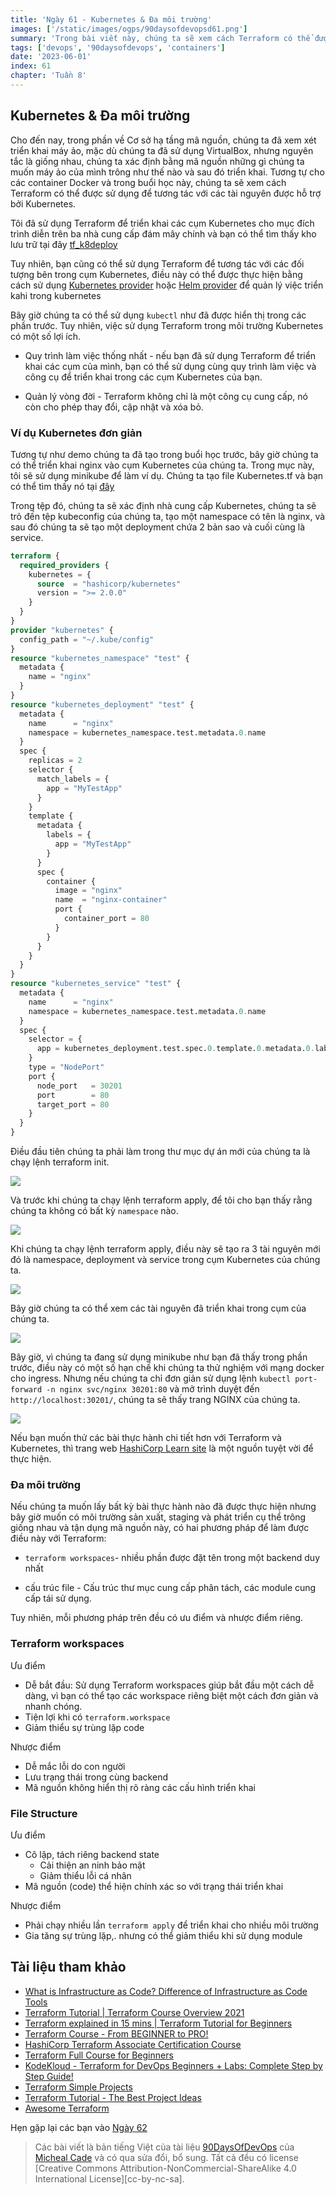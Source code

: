 ```yaml
---
title: 'Ngày 61 - Kubernetes & Đa môi trường'
images: ['/static/images/ogps/90daysofdevopsd61.png']
summary: 'Trong bài viết này, chúng ta sẽ xem cách Terraform có thể được sử dụng để tương tác với các tài nguyên được hỗ trợ bởi Kubernetes'
tags: ['devops', '90daysofdevops', 'containers']
date: '2023-06-01'
index: 61
chapter: 'Tuần 8'
---
```


<TOCInline toc={props.toc} asDisclosure />

## Kubernetes & Đa môi trường

Cho đến nay, trong phần về Cơ sở hạ tầng mã nguồn, chúng ta đã xem xét triển khai máy ảo, mặc dù chúng ta đã sử dụng VirtualBox, nhưng nguyên tắc là giống nhau, chúng ta xác định bằng mã nguồn những gì chúng ta muốn máy ảo của mình trông như thế nào và sau đó triển khai. Tương tự cho các container Docker và trong buổi học này, chúng ta sẽ xem cách Terraform có thể được sử dụng để tương tác với các tài nguyên được hỗ trợ bởi Kubernetes.

Tôi đã sử dụng Terraform để triển khai các cụm Kubernetes cho mục đích trình diễn trên ba nhà cung cấp đám mây chính và bạn có thể tìm thấy kho lưu trữ tại đây [tf_k8deploy](https://github.com/MichaelCade/tf_k8deploy)

Tuy nhiên, bạn cũng có thể sử dụng Terraform để tương tác với các đối tượng bên trong cụm Kubernetes, điều này có thể được thực hiện bằng cách sử dụng [Kubernetes provider](https://registry.terraform.io/providers/hashicorp/kubernetes/latest/docs) hoặc [Helm provider](https://registry.terraform.io/providers/hashicorp/helm/latest) để quản lý việc triển kahi trong kubernetes

Bây giờ chúng ta có thể sử dụng `kubectl` như đã được hiển thị trong các phần trước. Tuy nhiên, việc sử dụng Terraform trong môi trường Kubernetes có một số lợi ích.

- Quy trình làm việc thống nhất - nếu bạn đã sử dụng Terraform để triển khai các cụm của mình, bạn có thể sử dụng cùng quy trình làm việc và công cụ để triển khai trong các cụm Kubernetes của bạn.

- Quản lý vòng đời - Terraform không chỉ là một công cụ cung cấp, nó còn cho phép thay đổi, cập nhật và xóa bỏ.

### Ví dụ Kubernetes đơn giản

Tương tự như demo chúng ta đã tạo trong buổi học trước, bây giờ chúng ta có thể triển khai nginx vào cụm Kubernetes của chúng ta. Trong mục này, tôi sẽ sử dụng minikube để làm ví dụ. Chúng ta tạo file Kubernetes.tf và bạn có thể tìm thấy nó tại [đây](2022/Days/IaC/Kubernetes/Kubernetes.tf)

Trong tệp đó, chúng ta sẽ xác định nhà cung cấp Kubernetes, chúng ta sẽ trỏ đến tệp kubeconfig của chúng ta, tạo một namespace có tên là nginx, và sau đó chúng ta sẽ tạo một deployment chứa 2 bản sao và cuối cùng là service.

```tf
terraform {
  required_providers {
    kubernetes = {
      source  = "hashicorp/kubernetes"
      version = ">= 2.0.0"
    }
  }
}
provider "kubernetes" {
  config_path = "~/.kube/config"
}
resource "kubernetes_namespace" "test" {
  metadata {
    name = "nginx"
  }
}
resource "kubernetes_deployment" "test" {
  metadata {
    name      = "nginx"
    namespace = kubernetes_namespace.test.metadata.0.name
  }
  spec {
    replicas = 2
    selector {
      match_labels = {
        app = "MyTestApp"
      }
    }
    template {
      metadata {
        labels = {
          app = "MyTestApp"
        }
      }
      spec {
        container {
          image = "nginx"
          name  = "nginx-container"
          port {
            container_port = 80
          }
        }
      }
    }
  }
}
resource "kubernetes_service" "test" {
  metadata {
    name      = "nginx"
    namespace = kubernetes_namespace.test.metadata.0.name
  }
  spec {
    selector = {
      app = kubernetes_deployment.test.spec.0.template.0.metadata.0.labels.app
    }
    type = "NodePort"
    port {
      node_port   = 30201
      port        = 80
      target_port = 80
    }
  }
}
```

Điều đầu tiên chúng ta phải làm trong thư mục dự án mới của chúng ta là chạy lệnh terraform init.

![](/static/images/assets/Day61_IAC1.png)

Và trước khi chúng ta chạy lệnh terraform apply, để tôi cho bạn thấy rằng chúng ta không có bất kỳ `namespace` nào.

![](/static/images/assets/Day61_IAC2.png)

Khi chúng ta chạy lệnh terraform apply, điều này sẽ tạo ra 3 tài nguyên mới đó là namespace, deployment và service trong cụm Kubernetes của chúng ta.

![](/static/images/assets/Day61_IAC3.png)

Bây giờ chúng ta có thể xem các tài nguyên đã triển khai trong cụm của chúng ta.

![](/static/images/assets/Day61_IAC4.png)

Bây giờ, vì chúng ta đang sử dụng minikube như bạn đã thấy trong phần trước, điều này có một số hạn chế khi chúng ta thử nghiệm với mạng docker cho ingress. Nhưng nếu chúng ta chỉ đơn giản sử dụng lệnh `kubectl port-forward -n nginx svc/nginx 30201:80` và mở trình duyệt đến `http://localhost:30201/`, chúng ta sẽ thấy trang NGINX của chúng ta.

![](/static/images/assets/Day61_IAC5.png)

Nếu bạn muốn thử các bài thực hành chi tiết hơn với Terraform và Kubernetes, thì trang web [HashiCorp Learn site](https://learn.hashicorp.com/tutorials/terraform/kubernetes-provider) là một nguồn tuyệt vời để thực hiện.

### Đa môi trường

Nếu chúng ta muốn lấy bất kỳ bài thực hành nào đã được thực hiện nhưng bây giờ muốn có môi trường sản xuất, staging và phát triển cụ thể trông giống nhau và tận dụng mã nguồn này, có hai phương pháp để làm được điều này với Terraform:

- `terraform workspaces`- nhiều phần được đặt tên trong một backend duy nhất

- cấu trúc file - Cấu trúc thư mục cung cấp phân tách, các module cung cấp tái sử dụng.

Tuy nhiên, mỗi phương pháp trên đều có ưu điểm và nhược điểm riêng.

### Terraform workspaces

Ưu điểm

- Dễ bắt đầu: Sử dụng Terraform workspaces giúp bắt đầu một cách dễ dàng, vì bạn có thể tạo các workspace riêng biệt một cách đơn giản và nhanh chóng.
- Tiện lợi khi có `terraform.workspace`
- Giảm thiểu sự trùng lặp code

Nhược điểm

- Dễ mắc lỗi do con người
- Lưu trạng thái trong cùng backend
- Mã nguồn không hiển thị rõ ràng các cấu hình triển khai

### File Structure

Ưu điểm

- Cô lập, tách riêng backend state
  - Cải thiện an ninh bảo mật
  - Giảm thiểu lỗi cá nhân
- Mã nguồn (code) thể hiện chính xác so với trạng thái triển khai

Nhược điểm

- Phải chạy nhiều lần `terraform apply` để triển khai cho nhiều môi trường
- Gia tăng sự trùng lặp,. nhưng có thể giảm thiểu khi sử dụng module

## Tài liệu tham khảo

- [What is Infrastructure as Code? Difference of Infrastructure as Code Tools](https://www.youtube.com/watch?v=POPP2WTJ8es)
- [Terraform Tutorial | Terraform Course Overview 2021](https://www.youtube.com/watch?v=m3cKkYXl-8o)
- [Terraform explained in 15 mins | Terraform Tutorial for Beginners](https://www.youtube.com/watch?v=l5k1ai_GBDE)
- [Terraform Course - From BEGINNER to PRO!](https://www.youtube.com/watch?v=7xngnjfIlK4&list=WL&index=141&t=16s)
- [HashiCorp Terraform Associate Certification Course](https://www.youtube.com/watch?v=V4waklkBC38&list=WL&index=55&t=111s)
- [Terraform Full Course for Beginners](https://www.youtube.com/watch?v=EJ3N-hhiWv0&list=WL&index=39&t=27s)
- [KodeKloud - Terraform for DevOps Beginners + Labs: Complete Step by Step Guide!](https://www.youtube.com/watch?v=YcJ9IeukJL8&list=WL&index=16&t=11s)
- [Terraform Simple Projects](https://terraform.joshuajebaraj.com/)
- [Terraform Tutorial - The Best Project Ideas](https://www.youtube.com/watch?v=oA-pPa0vfks)
- [Awesome Terraform](https://github.com/shuaibiyy/awesome-terraform)

Hẹn gặp lại các bạn vào [Ngày 62](https://vntechies.dev/courses/90-ngay-devops/ngay-62-testing-tools-alternatives)

> Các bài viết là bản tiếng Việt của tài liệu [90DaysOfDevOps](https://github.com/MichaelCade/90DaysOfDevOps/tree/main/2022/Days) của [Micheal Cade](https://twitter.com/MichaelCade1) và có qua sửa đổi, bổ sung. Tất cả đều có license [Creative Commons Attribution-NonCommercial-ShareAlike 4.0 International License][cc-by-nc-sa].
